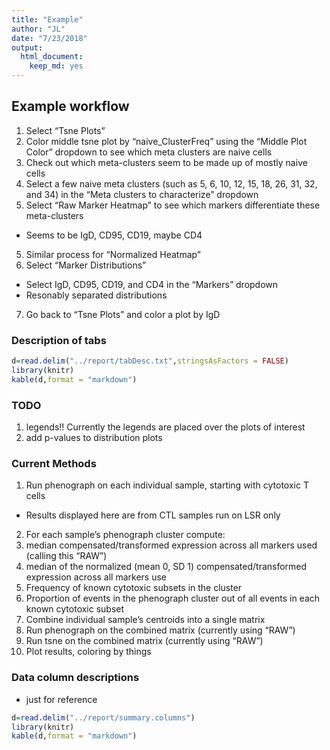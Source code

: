 ```yaml
---
title: "Example"
author: "JL"
date: "7/23/2018"
output: 
  html_document: 
    keep_md: yes
---
```


## Example workflow

1. Select "Tsne Plots"
1. Color middle tsne plot by "naive_ClusterFreq" using the "Middle Plot Color" dropdown to see which meta clusters are naive cells
2. Check out which meta-clusters seem to be made up of mostly naive cells
3. Select a few naive meta clusters (such as 5, 6, 10, 12, 15, 18, 26, 31, 32, and 34) in the "Meta clusters to characterize" dropdown
4. Select "Raw Marker Heatmap" to see which markers differentiate these meta-clusters
  - Seems to be IgD, CD95, CD19, maybe CD4
5. Similar process for "Normalized Heatmap"
6. Select "Marker Distributions"
  - Select IgD, CD95, CD19, and CD4 in the "Markers" dropdown
  - Resonably separated distributions
7. Go back to "Tsne Plots" and color a plot by IgD 

### Description of tabs



```r

d=read.delim("../report/tabDesc.txt",stringsAsFactors = FALSE)
library(knitr)
kable(d,format = "markdown")

```


### TODO

1. legends!! Currently the legends are placed over the plots of interest
1. add p-values to distribution plots

### Current Methods


1. Run phenograph on each individual sample, starting with cytotoxic T cells
  - Results displayed here are from CTL samples run on LSR only
2. For each sample's phenograph cluster compute:
  1.  median compensated/transformed expression across all markers used (calling this "RAW")
  2.  median of the normalized (mean 0, SD 1) compensated/transformed expression across all markers use
  3. Frequency of known cytotoxic subsets in the cluster
  4.  Proportion of events in the phenograph cluster out of all events in each known cytotoxic subset
3. Combine individual sample's centroids into a single matrix
4. Run phenograph on the combined matrix (currently using "RAW")
5. Run tsne on the combined matrix (currently using "RAW")
6. Plot results, coloring by things

### Data column descriptions

- just for reference

```r

d=read.delim("../report/summary.columns")
library(knitr)
kable(d,format = "markdown")

```

